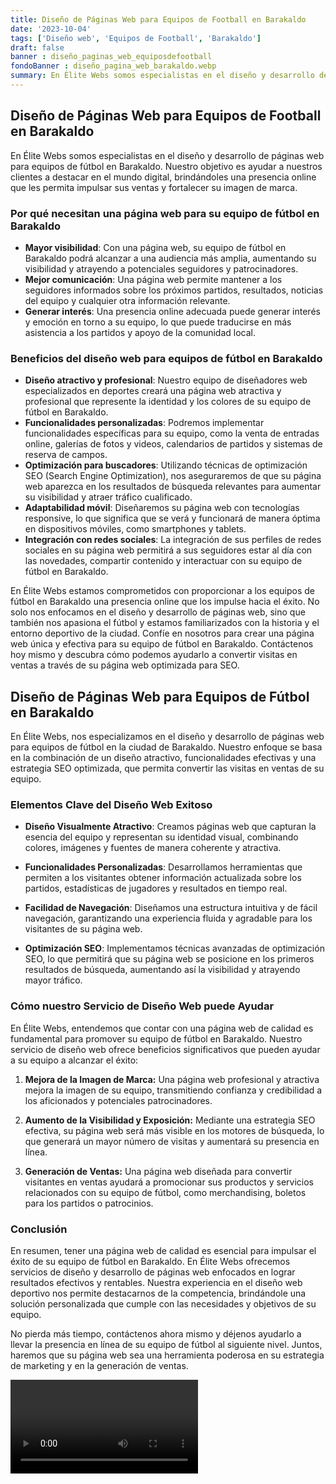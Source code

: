 ```yaml
---
title: Diseño de Páginas Web para Equipos de Football en Barakaldo
date: '2023-10-04'
tags: ['Diseño web', 'Equipos de Football', 'Barakaldo']
draft: false
banner : diseño_paginas_web_equiposdefootball
fondoBanner : diseño_pagina_web_barakaldo.webp
summary: En Élite Webs somos especialistas en el diseño y desarrollo de páginas web para equipos de fútbol en Barakaldo. Nuestro objetivo es ayudar a nuestros clientes a destacar en el mundo digital, brindándoles una presencia online que les permita impulsar sus ventas y fortalecer su imagen de marca.
---
```


## Diseño de Páginas Web para Equipos de Football en Barakaldo

En Élite Webs somos especialistas en el diseño y desarrollo de páginas web para equipos de fútbol en Barakaldo. Nuestro objetivo es ayudar a nuestros clientes a destacar en el mundo digital, brindándoles una presencia online que les permita impulsar sus ventas y fortalecer su imagen de marca.

### Por qué necesitan una página web para su equipo de fútbol en Barakaldo

- **Mayor visibilidad**: Con una página web, su equipo de fútbol en Barakaldo podrá alcanzar a una audiencia más amplia, aumentando su visibilidad y atrayendo a potenciales seguidores y patrocinadores.
- **Mejor comunicación**: Una página web permite mantener a los seguidores informados sobre los próximos partidos, resultados, noticias del equipo y cualquier otra información relevante.
- **Generar interés**: Una presencia online adecuada puede generar interés y emoción en torno a su equipo, lo que puede traducirse en más asistencia a los partidos y apoyo de la comunidad local.

### Beneficios del diseño web para equipos de fútbol en Barakaldo

- **Diseño atractivo y profesional**: Nuestro equipo de diseñadores web especializados en deportes creará una página web atractiva y profesional que represente la identidad y los colores de su equipo de fútbol en Barakaldo.
- **Funcionalidades personalizadas**: Podremos implementar funcionalidades específicas para su equipo, como la venta de entradas online, galerías de fotos y videos, calendarios de partidos y sistemas de reserva de campos.
- **Optimización para buscadores**: Utilizando técnicas de optimización SEO (Search Engine Optimization), nos aseguraremos de que su página web aparezca en los resultados de búsqueda relevantes para aumentar su visibilidad y atraer tráfico cualificado.
- **Adaptabilidad móvil**: Diseñaremos su página web con tecnologías responsive, lo que significa que se verá y funcionará de manera óptima en dispositivos móviles, como smartphones y tablets.
- **Integración con redes sociales**: La integración de sus perfiles de redes sociales en su página web permitirá a sus seguidores estar al día con las novedades, compartir contenido y interactuar con su equipo de fútbol en Barakaldo.

En Élite Webs estamos comprometidos con proporcionar a los equipos de fútbol en Barakaldo una presencia online que los impulse hacia el éxito. No solo nos enfocamos en el diseño y desarrollo de páginas web, sino que también nos apasiona el fútbol y estamos familiarizados con la historia y el entorno deportivo de la ciudad. Confíe en nosotros para crear una página web única y efectiva para su equipo de fútbol en Barakaldo. Contáctenos hoy mismo y descubra cómo podemos ayudarlo a convertir visitas en ventas a través de su página web optimizada para SEO.

<GifSeo />

<Cta />

## Diseño de Páginas Web para Equipos de Fútbol en Barakaldo

En Élite Webs, nos especializamos en el diseño y desarrollo de páginas web para equipos de fútbol en la ciudad de Barakaldo. Nuestro enfoque se basa en la combinación de un diseño atractivo, funcionalidades efectivas y una estrategia SEO optimizada, que permita convertir las visitas en ventas de su equipo.

### Elementos Clave del Diseño Web Exitoso

- **Diseño Visualmente Atractivo**: Creamos páginas web que capturan la esencia del equipo y representan su identidad visual, combinando colores, imágenes y fuentes de manera coherente y atractiva.

- **Funcionalidades Personalizadas**: Desarrollamos herramientas que permiten a los visitantes obtener información actualizada sobre los partidos, estadísticas de jugadores y resultados en tiempo real.

- **Facilidad de Navegación**: Diseñamos una estructura intuitiva y de fácil navegación, garantizando una experiencia fluida y agradable para los visitantes de su página web.

- **Optimización SEO**: Implementamos técnicas avanzadas de optimización SEO, lo que permitirá que su página web se posicione en los primeros resultados de búsqueda, aumentando así la visibilidad y atrayendo mayor tráfico.

### Cómo nuestro Servicio de Diseño Web puede Ayudar

En Élite Webs, entendemos que contar con una página web de calidad es fundamental para promover su equipo de fútbol en Barakaldo. Nuestro servicio de diseño web ofrece beneficios significativos que pueden ayudar a su equipo a alcanzar el éxito:

1. **Mejora de la Imagen de Marca:** Una página web profesional y atractiva mejora la imagen de su equipo, transmitiendo confianza y credibilidad a los aficionados y potenciales patrocinadores.

2. **Aumento de la Visibilidad y Exposición:** Mediante una estrategia SEO efectiva, su página web será más visible en los motores de búsqueda, lo que generará un mayor número de visitas y aumentará su presencia en línea.

3. **Generación de Ventas:** Una página web diseñada para convertir visitantes en ventas ayudará a promocionar sus productos y servicios relacionados con su equipo de fútbol, como merchandising, boletos para los partidos o patrocinios.

### Conclusión

En resumen, tener una página web de calidad es esencial para impulsar el éxito de su equipo de fútbol en Barakaldo. En Élite Webs ofrecemos servicios de diseño y desarrollo de páginas web enfocados en lograr resultados efectivos y rentables. Nuestra experiencia en el diseño web deportivo nos permite destacarnos de la competencia, brindándole una solución personalizada que cumple con las necesidades y objetivos de su equipo.

No pierda más tiempo, contáctenos ahora mismo y déjenos ayudarlo a llevar la presencia en línea de su equipo de fútbol al siguiente nivel. Juntos, haremos que su página web sea una herramienta poderosa en su estrategia de marketing y en la generación de ventas.

<Video />

<CtaBot job='Equipos de Football' city='Barakaldo'/>

<Gmaps query='Barakaldo+españa+maps' />